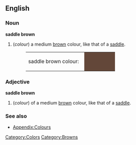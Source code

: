 ==English==

===Noun===
'''saddle brown'''
#(''colour'') a medium [[brown]] colour, like that of a [[saddle]].
#:<table><tr><td>saddle brown colour: &nbsp;</td><td bgcolor="#634739" width="80">&nbsp; </td></tr></table>

===Adjective===
'''saddle brown'''
#(''colour'') of a medium [[brown]] colour, like that of a [[saddle]].

===See also===
*[[Wiktionary_Appendix:Colours|Appendix:Colours]]

[[Category:Colors]]
[[Category:Browns]]
